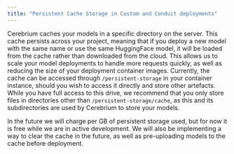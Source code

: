 ```yaml
---
title: "Persistent Cache Storage in Custom and Conduit deployments"
---
```

Cerebrium caches your models in a specific directory on the server. This cache
persists across your project, meaning that if you deploy a new model with the same
name or use the same HuggingFace model, it will be loaded from the cache rather than downloaded from the cloud. This allows 
us to scale your model deployments to handle more requests quickly, as well as reducing the
size of your deployment container images. Currently, the cache can be accessed through `/persistent-storage` in your container instance,
should you wish to access it directly and store other artefacts. While you have full access to this drive, we recommend that you only 
store files in directories other than `/persistent-storage/cache`, as this and its subdirectories are used by Cerebrium to store your models.

In the future we will charge per GB of persistent storage used, but for now it is free while 
we are in active development. We will also be implementing a way to clear the cache in the future, as well as pre-uploading
models to the cache before deployment.
```
